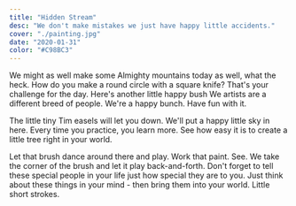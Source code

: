 ```yaml
---
title: "Hidden Stream"
desc: "We don't make mistakes we just have happy little accidents."
cover: "./painting.jpg"
date: "2020-01-31"
color: "#C98BC3"
---
```


We might as well make some <AwesomeLink>Almighty mountains</AwesomeLink> today as well, what the heck. How do you make a round circle with a square knife? That's your challenge for the day. Here's another little happy bush We artists are a different breed of people. We're a happy bunch. Have fun with it.  

The little tiny Tim easels will let you down. We'll put a happy little sky in here. Every time you practice, you learn more. See how easy it is to create a little tree right in your world.  

Let that brush dance around there and play. Work that paint. See. We take the corner of the brush and let it play back-and-forth. Don't forget to tell these special people in your life just how special they are to you. Just think about these things in your mind - then bring them into <AwesomeLink>your world</AwesomeLink>. Little short strokes.  


